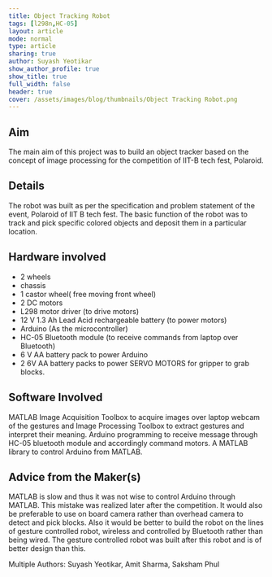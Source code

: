 ```yaml
---
title: Object Tracking Robot
tags: [l298n,HC-05]
layout: article
mode: normal
type: article
sharing: true
author: Suyash Yeotikar
show_author_profile: true
show_title: true
full_width: false
header: true
cover: /assets/images/blog/thumbnails/Object Tracking Robot.png
---
```



## Aim
The main aim of this project was to build an object tracker based on the concept of image processing for the competition of IIT-B tech fest, Polaroid.



## Details
The robot was built as per the specification and problem statement of the event, Polaroid of IIT B tech fest. The basic function of the robot was to track and pick specific colored objects and deposit them in a particular location.

## Hardware involved
- 2 wheels
- chassis 
- 1 castor wheel( free moving front wheel)
- 2 DC motors
- L298 motor driver (to drive motors)
- 12 V 1.3 Ah Lead Acid rechargeable battery (to power motors)
- Arduino (As the microcontroller)
- HC-05 Bluetooth module (to receive commands from laptop over Bluetooth)
- 6 V AA battery pack to power Arduino
- 2 6V AA battery packs to power SERVO MOTORS for gripper to grab blocks.

## Software Involved
MATLAB Image Acquisition Toolbox to acquire images over laptop webcam of the gestures and Image Processing Toolbox to extract gestures and interpret their meaning. Arduino programming to receive message through HC-05 bluetooth module and accordingly command motors. A MATLAB library to control Arduino from MATLAB.

## Advice from the Maker(s)
MATLAB is slow and thus it was not wise to control Arduino through MATLAB. This mistake was realized later after the competition. It would also be preferable to use on board camera rather than overhead camera to detect and pick blocks. Also it would be better to build the robot on the lines of gesture controlled robot, wireless and controlled by Bluetooth rather than being wired. The gesture controlled robot was built after this robot and is of better design than this.


Multiple Authors: Suyash Yeotikar, Amit Sharma, Saksham Phul

